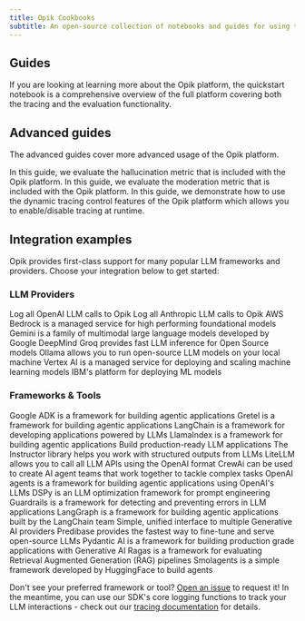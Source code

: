 ```yaml
---
title: Opik Cookbooks
subtitle: An open-source collection of notebooks and guides for using the Opik platform.
---
```


## Guides

<Card title="Quickstart Notebook" icon="link" href="/cookbook/quickstart_notebook">
  If you are looking at learning more about the Opik platform, the quickstart notebook is a comprehensive overview of
  the full platform covering both the tracing and the evaluation functionality.
</Card>

## Advanced guides

The advanced guides cover more advanced usage of the Opik platform.

<CardGroup cols={2}>
  <Card title="Evaluate Hallucination Metric" href="/docs/opik/cookbook/evaluate_hallucination_metric">
    In this guide, we evaluate the hallucination metric that is included with the Opik platform.
  </Card>
  <Card title="Evaluate Moderation Metric" href="/docs/opik/cookbook/evaluate_moderation_metric">
    In this guide, we evaluate the moderation metric that is included with the Opik platform.
  </Card>
  <Card title="Dynamic Tracing Control" href="/docs/opik/cookbook/dynamic_tracing_cookbook">
    In this guide, we demonstrate how to use the dynamic tracing control features of the Opik platform which allows you to enable/disable tracing at runtime.
  </Card>
</CardGroup>

## Integration examples

Opik provides first-class support for many popular LLM frameworks and providers. Choose your integration below to get started:

### LLM Providers

<CardGroup cols={3}>
  <Card title="OpenAI" href="/docs/opik/cookbook/openai">
    Log all OpenAI LLM calls to Opik
  </Card>
  <Card title="Anthropic" href="/docs/opik/cookbook/anthropic">
    Log all Anthropic LLM calls to Opik
  </Card>
  <Card title="Bedrock" href="/docs/opik/cookbook/bedrock">
    AWS Bedrock is a managed service for high performing foundational models
  </Card>
  <Card title="Gemini" href="/docs/opik/cookbook/gemini">
    Gemini is a family of multimodal large language models developed by Google DeepMind
  </Card>
  <Card title="Groq" href="/docs/opik/cookbook/groq">
    Groq provides fast LLM inference for Open Source models
  </Card>
  <Card title="Ollama" href="/docs/opik/cookbook/ollama">
    Ollama allows you to run open-source LLM models on your local machine
  </Card>
  <Card title="Vertex AI" href="/docs/opik/cookbook/vertexai">
    Vertex AI is a managed service for deploying and scaling machine learning models
  </Card>
  <Card title="watsonx" href="/docs/opik/cookbook/watsonx">
    IBM's platform for deploying ML models
  </Card>
</CardGroup>

### Frameworks & Tools

<CardGroup cols={3}>
  <Card title="Google ADK" href="/docs/opik/cookbook/google_adk_integration">
    Google ADK is a framework for building agentic applications
  </Card>
  <Card title="Gretel" href="/docs/opik/cookbook/gretel_opik_integration_cookbook">
    Gretel is a framework for building agentic applications
  </Card>
  <Card title="LangChain" href="/docs/opik/cookbook/langchain">
    LangChain is a framework for developing applications powered by LLMs
  </Card>
  <Card title="LlamaIndex" href="/docs/opik/cookbook/llama-index">
    LlamaIndex is a framework for building agentic applications
  </Card>
  <Card title="Haystack" href="/docs/opik/cookbook/haystack">
    Build production-ready LLM applications
  </Card>
  <Card title="Instructor" href="/docs/opik/cookbook/instructor">
    The Instructor library helps you work with structured outputs from LLMs
  </Card>
  <Card title="LiteLLM" href="/docs/opik/cookbook/litellm">
    LiteLLM allows you to call all LLM APIs using the OpenAI format
  </Card>
  <Card title="CrewAI" href="/docs/opik/cookbook/crewai">
    CrewAi can be used to create AI agent teams that work together to tackle complex tasks
  </Card>
  <Card title="OpenAI agents" href="/docs/opik/cookbook/openai-agents">
    OpenAI agents is a framework for building agentic applications using OpenAI's LLMs
  </Card>
  <Card title="DSPy" href="/docs/opik/cookbook/dspy">
    DSPy is an LLM optimization framework for prompt engineering
  </Card>
  <Card title="Guardrails" href="/docs/opik/cookbook/guardrails-ai">
    Guardrails is a framework for detecting and preventing errors in LLM applications
  </Card>
  <Card title="LangGraph" href="/docs/opik/cookbook/langgraph">
    LangGraph is a framework for building agentic applications built by the LangChain team
  </Card>
  <Card title="aisuite" href="/docs/opik/cookbook/aisuite">
    Simple, unified interface to multiple Generative AI providers
  </Card>
  <Card title="Predibase" href="/docs/opik/cookbook/predibase">
    Predibase provides the fastest way to fine-tune and serve open-source LLMs
  </Card>
  <Card title="Pydantic AI" href="/docs/opik/cookbook/pydantic-ai">
    Pydantic AI is a framework for building production grade applications with Generative AI
  </Card>
  <Card title="Ragas" href="/docs/opik/cookbook/ragas">
    Ragas is a framework for evaluating Retrieval Augmented Generation (RAG) pipelines
  </Card>
  <Card title="Smolagents" href="/docs/opik/cookbook/smolagents">
    Smolagents is a simple framework developed by HuggingFace to build agents
  </Card>
</CardGroup>

Don't see your preferred framework or tool? [Open an issue](https://github.com/comet-ml/opik/issues) to request it! In the meantime, you can use our SDK's core logging functions to track your LLM interactions - check out our [tracing documentation](/docs/opik/tracing/log_traces) for details.
